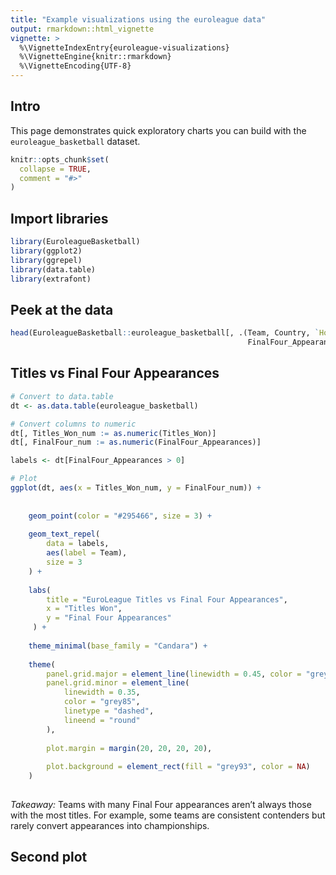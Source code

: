 ```yaml
---
title: "Example visualizations using the euroleague data"
output: rmarkdown::html_vignette
vignette: >
  %\VignetteIndexEntry{euroleague-visualizations}
  %\VignetteEngine{knitr::rmarkdown}
  %\VignetteEncoding{UTF-8}
---
```


## Intro

This page demonstrates quick exploratory charts you can build with the `euroleague_basketball` dataset.

```r
knitr::opts_chunk$set(
  collapse = TRUE,
  comment = "#>"
)
```

## Import libraries

```r
library(EuroleagueBasketball)
library(ggplot2)
library(ggrepel)
library(data.table)
library(extrafont)

```

## Peek at the data

```r

head(EuroleagueBasketball::euroleague_basketball[, .(Team, Country, `Home city`, Arena, Capacity,
                                                     FinalFour_Appearances, Titles_Won)])


```

## Titles vs Final Four Appearances

```r

# Convert to data.table
dt <- as.data.table(euroleague_basketball)

# Convert columns to numeric
dt[, Titles_Won_num := as.numeric(Titles_Won)]
dt[, FinalFour_num := as.numeric(FinalFour_Appearances)]

labels <- dt[FinalFour_Appearances > 0]

# Plot
ggplot(dt, aes(x = Titles_Won_num, y = FinalFour_num)) +
    
    
    geom_point(color = "#295466", size = 3) +
    
    geom_text_repel(
        data = labels,
        aes(label = Team),
        size = 3
    ) +
    
    labs(
        title = "EuroLeague Titles vs Final Four Appearances",
        x = "Titles Won",
        y = "Final Four Appearances"
     ) +
    
    theme_minimal(base_family = "Candara") +
    
    theme(
        panel.grid.major = element_line(linewidth = 0.45, color = "grey85", lineend = "round"),
        panel.grid.minor = element_line(
            linewidth = 0.35, 
            color = "grey85", 
            linetype = "dashed", 
            lineend = "round"
        ),
        
        plot.margin = margin(20, 20, 20, 20),
        
        plot.background = element_rect(fill = "grey93", color = NA)
    )
    


```

*Takeaway:* Teams with many Final Four appearances aren’t always those with the most titles. For example, some teams are consistent contenders but rarely convert appearances into championships.

## Second plot
